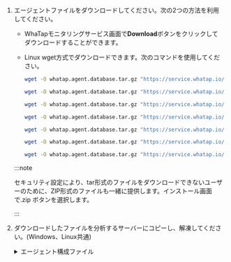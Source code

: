 1. エージェントファイルをダウンロードしてください。次の2つの方法を利用してください。

   - WhaTapモニタリングサービス画面で**Download**ボタンをクリックしてダウンロードすることができます。

   - Linux wget方式でダウンロードできます。次のコマンドを使用してください。

     <InDoc product="altibase-v1">

     ```bash
     wget -O whatap.agent.database.tar.gz "https://service.whatap.io/download/dbx_agent?type=altibase&format=tar.gz"
     ```

     </InDoc>

     <InDoc product="cubrid">

     ```bash
     wget -O whatap.agent.database.tar.gz "https://service.whatap.io/download/dbx_agent?type=cubrid&format=tar.gz"
     ```

     </InDoc>

     <InDoc product="mongodb">

     ```bash
     wget -O whatap.agent.database.tar.gz "https://service.whatap.io/download/dbx_agent?type=mongodb&format=tar.gz"
     ```

     </InDoc>

     <InDoc product="mssql,mssql-v1">

     ```bash
     wget -O whatap.agent.database.tar.gz "https://service.whatap.io/download/dbx_agent?type=mssql&format=tar.gz"
     ```

     </InDoc>

     <InDoc product="oracle,oracle-v1">

     ```bash
     wget -O whatap.agent.database.tar.gz "https://service.whatap.io/download/dbx_agent?type=oracle&format=tar.gz"
     ```

     </InDoc>

     <InDoc product="redis">

     ```bash
     wget -O whatap.agent.database.tar.gz "https://service.whatap.io/download/dbx_agent?type=redis&format=tar.gz"
     ```

     </InDoc>

     <InDoc product="tibero">

     ```bash
     wget -O whatap.agent.database.tar.gz "https://service.whatap.io/download/dbx_agent?type=tibero&format=tar.gz"
     ```

     </InDoc>

   :::note

   セキュリティ設定により、tar形式のファイルをダウンロードできないユーザーのために、ZIP形式のファイルも一緒に提供します。インストール画面で<UI>.zip</UI> <Cmdname sid="download" className="uitext" />ボタンを選択します。

   :::

2. ダウンロードしたファイルを分析するサーバーにコピーし、解凍してください。(Windows、Linux共通)

   <details>
   <summary>エージェント構成ファイル</summary>

   <Xclude product='cubrid'>

   | ファイル名                              | 説明                                                                                                                                                                                           |
   | ---------------------------------- | -------------------------------------------------------------------------------------------------------------------------------------------------------------------------------------------- |
   | *whatap.conf*                      | データベースサーバーのデータを収集する収集サーバーのアドレスとサーバーのプロジェクトアクセスキーを入力するファイルです。エージェント設定の詳細については、[次の文書](agent-settings)を参照してください。                                                                                |
   | _alert/alert.conf_                 | 収集するモニタリング項目にしきい値を設定するファイルです。しきい値を超えると通知イベントが発生します。                                                                                                                                          |
   | _scripts/_                         | リモートでSQLスクリプトを実行できるスクリプトのディレクトリです。                                                                                                                                                           |
   | *ps.sh*                            | プロセスIDを読み込むスクリプトです。エージェントプロセスを終了する場合は、そのIDを参照します。                                                                                                                                            |
   | *stop.sh*                          | エージェントプロセスを終了するときに使用するスクリプトです。                                                                                                                                                               |
   | *uid.sh* (*uid.bat*)               | データベースの接続情報を組み合わせて暗号化されたUIDを生成するためのシェルスクリプトファイルです。*db.user*ファイルを作成します。最初に一度だけ設定すると、暗号化されたUIDを通じてモニタリング対象データベースサーバーからデータが収集されます。<br/>モニタリング用アカウント作成の詳細については、[次の文書](install-agent#uid)を参照ください。 |
   | *start.sh* (*start.bat*)           | エージェント実行用のシェルスクリプトファイルです。エージェントを実行すると、データベースサーバーからのモニタリング情報の収集が開始されます。                                                                                                                       |
   | *startd.sh* (*startd.bat*)         | エージェント実行用のシェルスクリプトファイルでバックグラウンドで実行できます。                                                                                                                                                      |
   | *whatap.agent.dbx-`X.Y.Z`.jar*     | Tracerプログラムは、データベースサーバーの情報を収集し、収集した情報をサーバーに送信するプログラムです。                                                                                                                                      |
   | _jdbc_                             | データベースサーバー接続のために参照するライブラリを収集するディレクトリです。エージェントをデータベースサーバーに接続するためのライブラリを直接ダウンロードし、javaのclasspathオプションにパスを設定して使用します。                                                                            |
   | *xos/*                             | データベースサーバーのプロセス使用量をモニタリングできるオプションのエージェントを含むディレクトリです。                                                                                                                                         |
   | ⎿ *xos.conf*                       | データベースサーバーのプロセス使用状況のデータを収集およびデータ転送をするためのエージェントサーバーのアドレスと通信ポートを入力するファイルです。                                                                                                                    |
   | <sup>*</sup> <em>xcub/</em>        | CUBRIDデータベースのSQLテキスト収集と指標計算を実行する追加のエージェントファイルが含まれているディレクトリです。                                                                                                                                |
   | ⎿ <sup>\*</sup> <em>xcub.conf</em> | CUBRIDデータベースおよび追加のエージェント接続情報を入力するファイルです。                                                                                                                                                     |

   :::note

   <sup>*</sup>: <em>xcub</em>パスのファイルは、CUBRIDモニタリングの専用ファイルです。

   :::

   </Xclude>

   <InDoc product='cubrid'>

   | ファイル名                          | 説明                                                                                                                                                                                        |
   | ------------------------------ | ----------------------------------------------------------------------------------------------------------------------------------------------------------------------------------------- |
   | *whatap.conf*                  | データベースサーバーのデータを収集する収集サーバーのアドレスとサーバーのプロジェクトアクセスキーを入力するファイルです。エージェント設定の詳細については、[次の文書](agent-settings)を参照してください。                                                                             |
   | _alert/alert.conf_             | 収集するモニタリング項目にしきい値を設定するファイルです。しきい値を超えると通知イベントが発生します。                                                                                                                                       |
   | _scripts/_                     | リモートでSQLスクリプトを実行できるスクリプトのディレクトリです。                                                                                                                                                        |
   | ⎿ *ps.sh*                      | プロセスIDを読み込むスクリプトです。エージェントプロセスを終了する場合は、そのIDを参照します。                                                                                                                                         |
   | ⎿ *stop.sh*                    | エージェントプロセスを終了するときに使用するスクリプトです。                                                                                                                                                            |
   | ⎿ *uid.sh* (*uid.bat*)         | データベースの接続情報を組み合わせて暗号化されたUIDを生成するためのシェルスクリプトファイルです。*db.user*ファイルを作成します。最初に一度だけ設定すると、暗号化されたUIDを通じてモニタリング対象のデータベースサーバーからデータが収集されます。<br/>モニタリング用のアカウント作成については、[次の文書](install-agent)を参照してください。 |
   | ⎿ *start.sh* (*start.bat*)     | エージェント実行用のシェルスクリプトファイルです。エージェントを実行すると、データベースサーバーからのモニタリング情報の収集が開始されます。                                                                                                                    |
   | ⎿ *startd.sh* (*startd.bat*)   | エージェント実行用のシェルスクリプトファイルでバックグラウンドで実行できます。                                                                                                                                                   |
   | *whatap.agent.dbx-`X.Y.Z`.jar* | Tracerプログラムは、データベースサーバーの情報を収集し、収集した情報をサーバーに送信するプログラムです。                                                                                                                                   |
   | _jdbc_                         | データベースサーバー接続のために参照するライブラリを収集するディレクトリです。エージェントをデータベースサーバーに接続するためのライブラリを直接ダウンロードし、javaのclasspathオプションにパスを設定して使用します。                                                                         |
   | *xos/*                         | データベースサーバーのプロセス使用量をモニタリングできるオプションのエージェントを含むディレクトリです。                                                                                                                                      |
   | ⎿ *xos.conf*                   | データベースサーバーのプロセス使用状況のデータを収集およびデータ転送をするためのエージェントサーバーのアドレスと通信ポートを入力するファイルです。                                                                                                                 |
   | *xcub/*                        | SQLテキスト収集と指標計算を実行する追加エージェントファイルを含むディレクトリです。データベースサーバーにインストールする必要があります。<br/>\*CUBRIDモニタリングの追加エージェントのディレクトリです。                                                                              |
   | ⎿ *xcub.conf*                  | データベースおよび追加エージェント接続情報を入力するファイルです。<br/>\*CUBRIDモニタリングの追加エージェントの設定ファイルです。 詳細は[次の文書](agent-xcub-settings)を参照してください。                                                                          |

   </InDoc>

   </details>

